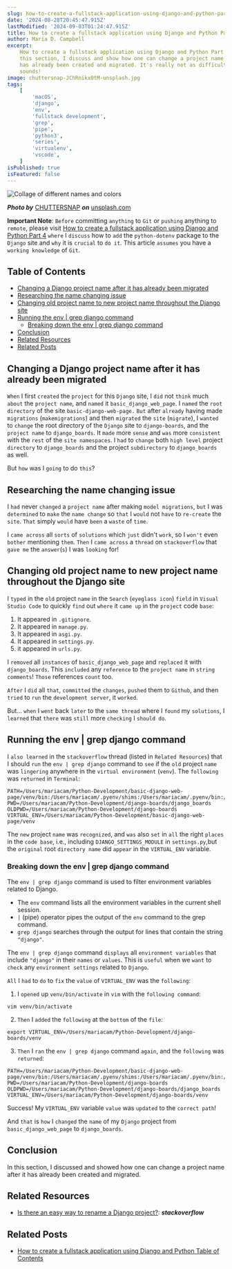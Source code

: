 ```yaml
---
slug: how-to-create-a-fullstack-application-using-django-and-python-part-5
date: '2024-08-28T20:45:47.915Z'
lastModified: '2024-09-03T01:24:47.915Z'
title: How to create a fullstack application using Django and Python Part 5
author: Maria D. Campbell
excerpt:
    How to create a fullstack application using Django and Python Part 5. In
    this section, I discuss and show how one can change a project name after it
    has already been created and migrated. It's really not as difficult as it
    sounds!
image: chuttersnap-JChRnikx0tM-unsplash.jpg
tags:
    [
        'macOS',
        'django',
        'env',
        'fullstack development',
        'grep',
        'pipe',
        'python3',
        'series',
        'virtualenv',
        'vscode',
    ]
isPublished: true
isFeatured: false
---
```


![Collage of different names and colors](chuttersnap-JChRnikx0tM-unsplash.jpg)

**_Photo by_** [CHUTTERSNAP](https://unsplash.com/@chuttersnap) **_on_**
[unsplash.com](https://unsplash.com/photos/assorted-color-of-name-cards-JChRnikx0tM)

**Important Note**: `Before` committing `anything` to `Git` or `pushing`
anything to `remote`, please visit
[How to create a fullstack application using Django and Python Part 4](http://localhost:3000/blog/how-to-create-a-fullstack-application-using-django-and-python-part-4)
`where` I `discuss` how to `add` the `python-dotenv` package to the `Django`
site and `why` it is `crucial` to `do it`. This article `assumes` you have a
`working knowledge` of `Git`.

## Table of Contents

-   [Changing a Django project name after it has already been migrated](#changing-a-django-project-name-after-it-has-already-been-migrated)
-   [Researching the name changing issue](#researching-the-name-changing-issue)
-   [Changing old project name to new project name throughout the Django site](#changing-old-project-name-to-new-project-name-throughout-the-django-site)
-   [Running the env | grep django command](#running-the-env-grep-django-command)
    -   [Breaking down the env | grep django command](#breaking-down-the-env-grep-django-command)
-   [Conclusion](#conclusion)
-   [Related Resources](#related-resources)
-   [Related Posts](#related-posts)

## Changing a Django project name after it has already been migrated

`When` I first `created` the `project` for this `Django` site, I `did` not
`think` much `about` the `project name`, and `named` it `basic_django_web_page`.
I `named` the `root directory` of the site `basic-django-web-page.` `But` after
`already` having made `migrations` (`makemigrations`) and then `migrated` the
`site` (`migrate`), I `wanted` to `change` the root directory of the `Django`
site to `django-boards`, and the `project name` to `django_boards`. It `made`
more `sense` and `was` more `consistent` with the `rest` of the
`site namespaces`. I `had` to `change` both `high level` project `directory` to
`django_boards` and the project `subdirectory` to `django_boards` as well.

But `how` was I `going` to do `this`?

## Researching the name changing issue

I `had` never `changed` a `project name` after making `model migrations`, `but`
I was `determined` to `make` the `name change` so `that` I `would` not `have` to
`re-create` the `site`. `That` simply `would` have `been` a `waste` of `time`.

I `came across` all `sorts` of `solutions` which `just` didn't `work`, so I
`won't` even `bother` mentioning `them`. `Then` I `came across` a `thread` on
`stackoverflow` that `gave me` the `answer`(`s`) I was `looking` for!

## Changing old project name to new project name throughout the Django site

I `typed` in the `old` project `name` in the `Search` (`eyeglass icon`) `field`
in `Visual Studio Code` to quickly `find` out `where` it `came up` in the
`project` code `base`:

1. It appeared in `.gitignore`.
2. It appeared in `manage.py`.
3. It appeared in `asgi.py`.
4. It appeared in `settings.py`.
5. it appeared in `urls.py`.

I `removed` all `instances` of `basic_django_web_page` and `replaced` it with
`django_boards`. This `included` any `reference` to the `project name` in
`string comments`! `Those` references `count` too.

`After` I `did` all `that`, `committed` the `changes`, `pushed` them to
`Github`, and then `tried` to `run` the `development server`, it `worked`.

But... `when` I `went` back `later` to the `same thread` where I `found` my
`solutions`, I `learned` that `there` was `still` more `checking` I `should do`.

## Running the env | grep django command

I `also learned` in the `stackoverflow` thread (listed in `Related Resources`)
that I should `run` the `env | grep django` command to `see` if the `old`
project `name` was `lingering` anywhere in the `virtual environment` (`venv`).
The `following` was `returned` in `Terminal`:

```shell
PATH=/Users/mariacam/Python-Development/basic-django-web-page/venv/bin:/Users/mariacam/.pyenv/shims:/Users/mariacam/.pyenv/bin:/opt/homebrew/bin:/opt/homebrew/sbin:/Users/mariacam/mongodb/bin:/Applications/Postgres.app/Contents/Versions/latest/bin:/Library/PostgreSQL/10/bin:/Users/mariacam/.rbenv/bin:/Users/mariacam/.yarn/bin:/Library/Frameworks/Python.framework/Versions/3.12/bin:/Users/mariacam/.nvm/versions/node/v20.15.0/bin:/usr/local/bin:/usr/bin:/bin:/usr/sbin:/sbin:/Users/mariacam/.rvm/bin
PWD=/Users/mariacam/Python-Development/django-boards/django_boards
OLDPWD=/Users/mariacam/Python-Development/django-boards
VIRTUAL_ENV=/Users/mariacam/Python-Development/basic-django-web-page/venv
```

The `new` project `name` was `recognized`, and `was` also `set` in `all` the
right `places` in the `code base`, i.e., including `DJANGO_SETTINGS_MODULE` in
`settings.py`,but the `original` root `directory name` did `appear` in the
`VIRTUAL_ENV` variable.

### Breaking down the env | grep django command

The `env | grep django` command is used to filter environment variables related
to Django.

-   The `env` command lists all the environment variables in the current shell
    session.
-   `|` (pipe) operator pipes the output of the `env` command to the grep
    command.
-   `grep django` searches through the output for lines that contain the string
    `"django"`.

The `env | grep django` command `displays` all `environment variables` that
include `"django"` in their `names` or `values`. This is `useful` when we `want`
to `check` any `environment settings` related to `Django`.

`All` I `had` to `do` to `fix` the `value` of `VIRTUAL_ENV` was the `following`:

1. I `opened` up `venv/bin/activate` in `vim` with the `following command`:

```shell
vim venv/bin/activate
```

2. `Then` I `added` the `following` at the `bottom` of the `file`:

```shell
export VIRTUAL_ENV=/Users/mariacam/Python-Development/django-boards/venv
```

3. `Then` I `ran` the `env | grep django` command `again`, and the `following`
   was `returned`:

```shell
PATH=/Users/mariacam/Python-Development/basic-django-web-page/venv/bin:/Users/mariacam/.pyenv/shims:/Users/mariacam/.pyenv/bin:/opt/homebrew/bin:/opt/homebrew/sbin:/Users/mariacam/mongodb/bin:/Applications/Postgres.app/Contents/Versions/latest/bin:/Library/PostgreSQL/10/bin:/Users/mariacam/.rbenv/bin:/Users/mariacam/.yarn/bin:/Library/Frameworks/Python.framework/Versions/3.12/bin:/Users/mariacam/.nvm/versions/node/v20.15.0/bin:/usr/local/bin:/usr/bin:/bin:/usr/sbin:/sbin:/Users/mariacam/.rvm/bin
PWD=/Users/mariacam/Python-Development/django-boards
OLDPWD=/Users/mariacam/Python-Development/django-boards/django_boards
VIRTUAL_ENV=/Users/mariacam/Python-Development/django-boards/venv
```

Success! My `VIRTUAL_ENV` variable `value` was `updated` to the `correct path`!

And `that` is `how` I `changed` the `name` of my `Django` project from
`basic_django_web_page` to `django_boards`.

## Conclusion

In this section, I discussed and showed how one can change a project name after
it has already been created and migrated.

## Related Resources

-   [Is there an easy way to rename a Django project?](https://stackoverflow.com/questions/18293875/is-there-an-easy-way-to-rename-a-django-project/63303738#63303738):
    **_stackoverflow_**

## Related Posts

-   [How to create a fullstack application using Django and Python Table of Contents](/blog/how-to-create-a-fullstack-application-using-django-and-python-table-of-contents)
